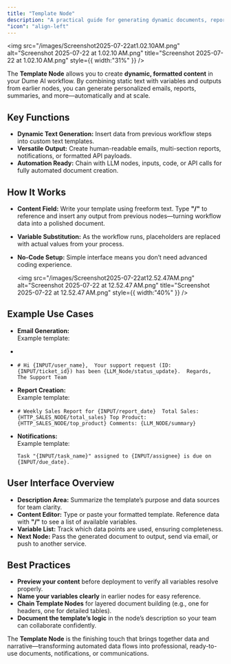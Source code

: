 ```yaml
---
title: "Template Node"
description: "A practical guide for generating dynamic documents, reports, and emails by combining text with data from previous nodes."
"icon": "align-left"
---
```


<img
  src="/images/Screenshot2025-07-22at1.02.10AM.png"
  alt="Screenshot 2025-07-22 at 1.02.10 AM.png"
  title="Screenshot 2025-07-22 at 1.02.10 AM.png"
  style={{ width:"31%" }}
/>

The **Template Node** allows you to create **dynamic, formatted content** in your Dume AI workflow. By combining static text with variables and outputs from earlier nodes, you can generate personalized emails, reports, summaries, and more—automatically and at scale.

## Key Functions

- **Dynamic Text Generation:** Insert data from previous workflow steps into custom text templates.
- **Versatile Output:** Create human-readable emails, multi-section reports, notifications, or formatted API payloads.
- **Automation Ready:** Chain with LLM nodes, inputs, code, or API calls for fully automated document creation.

## How It Works

- **Content Field:** Write your template using freeform text. Type **"/"** to reference and insert any output from previous nodes—turning workflow data into a polished document.
- **Variable Substitution:** As the workflow runs, placeholders are replaced with actual values from your process.
- **No-Code Setup:** Simple interface means you don’t need advanced coding experience.

  <img
    src="/images/Screenshot2025-07-22at12.52.47AM.png"
    alt="Screenshot 2025-07-22 at 12.52.47 AM.png"
    title="Screenshot 2025-07-22 at 12.52.47 AM.png"
    style={{ width:"40%" }}
  />

## Example Use Cases

- **Email Generation:**\
  Example template:
- 
- `# Hi {INPUT/user_name},  Your support request (ID: {INPUT/ticket_id}) has been {LLM_Node/status_update}.  Regards,   The Support Team `
- **Report Creation:**\
  Example template:
- `# Weekly Sales Report for {INPUT/report_date}  Total Sales: {HTTP_SALES_NODE/total_sales} Top Product: {HTTP_SALES_NODE/top_product} Comments: {LLM_NODE/summary} `
- **Notifications:**\
  Example template:

  `Task "{INPUT/task_name}" assigned to {INPUT/assignee} is due on {INPUT/due_date}. `

## User Interface Overview

- **Description Area:** Summarize the template’s purpose and data sources for team clarity.
- **Content Editor:** Type or paste your formatted template. Reference data with **"/"** to see a list of available variables.
- **Variable List:** Track which data points are used, ensuring completeness.
- **Next Node:** Pass the generated document to output, send via email, or push to another service.

## Best Practices

- **Preview your content** before deployment to verify all variables resolve properly.
- **Name your variables clearly** in earlier nodes for easy reference.
- **Chain Template Nodes** for layered document building (e.g., one for headers, one for detailed tables).
- **Document the template’s logic** in the node’s description so your team can collaborate confidently.

The **Template Node** is the finishing touch that brings together data and narrative—transforming automated data flows into professional, ready-to-use documents, notifications, or communications.